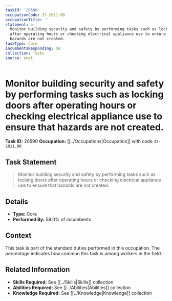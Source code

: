```yaml
---
taskId: '20590'
occupationCode: 37-2011.00
occupationTitle: ''
statement: >-
  Monitor building security and safety by performing tasks such as locking doors
  after operating hours or checking electrical appliance use to ensure that
  hazards are not created.
taskType: Core
incumbentsResponding: 58
collection: Tasks
source: onet
---
```

# Monitor building security and safety by performing tasks such as locking doors after operating hours or checking electrical appliance use to ensure that hazards are not created.

**Task ID:** 20590
**Occupation:** [[../Occupations|Occupation]] with code `37-2011.00`

## Task Statement

> Monitor building security and safety by performing tasks such as locking doors after operating hours or checking electrical appliance use to ensure that hazards are not created.

## Details

- **Type:** Core
- **Performed By:** 58.0% of incumbents

## Context

This task is part of the standard duties performed in this occupation. The percentage indicates how common this task is among workers in the field.

## Related Information

- **Skills Required:** See [[../Skills|Skills]] collection
- **Abilities Required:** See [[../Abilities|Abilities]] collection
- **Knowledge Required:** See [[../Knowledge|Knowledge]] collection
